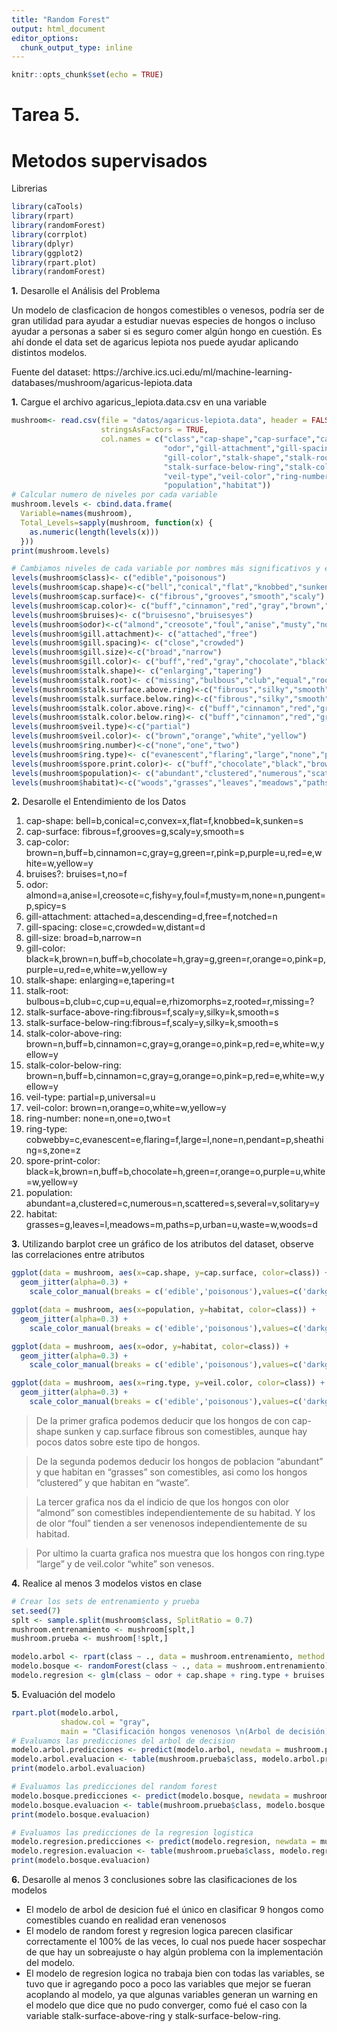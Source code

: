```yaml
---
title: "Random Forest"
output: html_document
editor_options: 
  chunk_output_type: inline
---
```


```r
knitr::opts_chunk$set(echo = TRUE)
```

# Tarea 5.
# Metodos supervisados

Librerias
```r
library(caTools)
library(rpart)
library(randomForest)
library(corrplot)
library(dplyr)
library(ggplot2)
library(rpart.plot)
library(randomForest)
```

**1.** Desarolle el Análisis del Problema

Un modelo de clasficacion de hongos comestibles o venesos, podría ser de gran utilidad para ayudar a estudiar nuevas especies de hongos
o incluso ayudar a personas a saber si es seguro comer algún hongo en cuestión. Es ahí donde el data set de agaricus lepiota nos puede ayudar
aplicando distintos modelos.

Fuente del dataset:
https://archive.ics.uci.edu/ml/machine-learning-databases/mushroom/agaricus-lepiota.data

**1.** Cargue el archivo agaricus_lepiota.data.csv en una variable

```r
mushroom<- read.csv(file = "datos/agaricus-lepiota.data", header = FALSE, sep = ",",strip.white = TRUE,
                    stringsAsFactors = TRUE, 
                    col.names = c("class","cap-shape","cap-surface","cap-color","bruises",
                                  "odor","gill-attachment","gill-spacing","gill-size",
                                  "gill-color","stalk-shape","stalk-root","stalk-surface-above-ring",
                                  "stalk-surface-below-ring","stalk-color-above-ring","stalk-color-below-ring",
                                  "veil-type","veil-color","ring-number","ring-type","spore-print-color",
                                  "population","habitat"))
# Calcular numero de niveles por cada variable
mushroom.levels <- cbind.data.frame(
  Variable=names(mushroom),
  Total_Levels=sapply(mushroom, function(x) {
    as.numeric(length(levels(x)))
  }))
print(mushroom.levels)

# Cambiamos niveles de cada variable por nombres más significativos y entendibles
levels(mushroom$class)<- c("edible","poisonous")
levels(mushroom$cap.shape)<-c("bell","conical","flat","knobbed","sunken","convex") 
levels(mushroom$cap.surface)<- c("fibrous","grooves","smooth","scaly")
levels(mushroom$cap.color)<- c("buff","cinnamon","red","gray","brown","pink","green","purple","white","yellow")
levels(mushroom$bruises)<- c("bruisesno","bruisesyes")
levels(mushroom$odor)<-c("almond","creosote","foul","anise","musty","nosmell","pungent","spicy","fishy")
levels(mushroom$gill.attachment)<- c("attached","free")
levels(mushroom$gill.spacing)<- c("close","crowded")
levels(mushroom$gill.size)<-c("broad","narrow")
levels(mushroom$gill.color)<- c("buff","red","gray","chocolate","black","brown","orange","pink","green","purple","white","yellow")
levels(mushroom$stalk.shape)<- c("enlarging","tapering")
levels(mushroom$stalk.root)<- c("missing","bulbous","club","equal","rooted")
levels(mushroom$stalk.surface.above.ring)<-c("fibrous","silky","smooth","scaly")
levels(mushroom$stalk.surface.below.ring)<-c("fibrous","silky","smooth","scaly")
levels(mushroom$stalk.color.above.ring)<- c("buff","cinnamon","red","gray","brown", "orange","pink","white","yellow")
levels(mushroom$stalk.color.below.ring)<- c("buff","cinnamon","red","gray","brown", "orange","pink","white","yellow")
levels(mushroom$veil.type)<-c("partial")
levels(mushroom$veil.color)<- c("brown","orange","white","yellow")
levels(mushroom$ring.number)<-c("none","one","two")
levels(mushroom$ring.type)<- c("evanescent","flaring","large","none","pendant")
levels(mushroom$spore.print.color)<- c("buff","chocolate","black","brown","orange","green","purple","white","yellow")
levels(mushroom$population)<- c("abundant","clustered","numerous","scattered","several","solitary")
levels(mushroom$habitat)<-c("woods","grasses","leaves","meadows","paths","urban","waste")
```

**2.** Desarolle el Entendimiento de los Datos

1. cap-shape:                bell=b,conical=c,convex=x,flat=f,knobbed=k,sunken=s
2. cap-surface:              fibrous=f,grooves=g,scaly=y,smooth=s
3. cap-color:                brown=n,buff=b,cinnamon=c,gray=g,green=r,pink=p,purple=u,red=e,white=w,yellow=y
4. bruises?:                 bruises=t,no=f
5. odor:                     almond=a,anise=l,creosote=c,fishy=y,foul=f,musty=m,none=n,pungent=p,spicy=s
6. gill-attachment:          attached=a,descending=d,free=f,notched=n
7. gill-spacing:             close=c,crowded=w,distant=d
8. gill-size:                broad=b,narrow=n
9. gill-color:               black=k,brown=n,buff=b,chocolate=h,gray=g,green=r,orange=o,pink=p,purple=u,red=e,white=w,yellow=y
10. stalk-shape:             enlarging=e,tapering=t
11. stalk-root:              bulbous=b,club=c,cup=u,equal=e,rhizomorphs=z,rooted=r,missing=?
12. stalk-surface-above-ring:fibrous=f,scaly=y,silky=k,smooth=s
13. stalk-surface-below-ring:fibrous=f,scaly=y,silky=k,smooth=s
14. stalk-color-above-ring:  brown=n,buff=b,cinnamon=c,gray=g,orange=o,pink=p,red=e,white=w,yellow=y
15. stalk-color-below-ring:  brown=n,buff=b,cinnamon=c,gray=g,orange=o,pink=p,red=e,white=w,yellow=y
16. veil-type:               partial=p,universal=u
17. veil-color:              brown=n,orange=o,white=w,yellow=y
18. ring-number:             none=n,one=o,two=t
19. ring-type:               cobwebby=c,evanescent=e,flaring=f,large=l,none=n,pendant=p,sheathing=s,zone=z
20. spore-print-color:       black=k,brown=n,buff=b,chocolate=h,green=r,orange=o,purple=u,white=w,yellow=y
21. population:              abundant=a,clustered=c,numerous=n,scattered=s,several=v,solitary=y
22. habitat:                 grasses=g,leaves=l,meadows=m,paths=p,urban=u,waste=w,woods=d

**3.** Utilizando barplot cree un gráfico de los atributos del dataset, observe las correlaciones entre atributos

```r
ggplot(data = mushroom, aes(x=cap.shape, y=cap.surface, color=class)) + 
  geom_jitter(alpha=0.3) + 
    scale_color_manual(breaks = c('edible','poisonous'),values=c('darkgreen','red'))

ggplot(data = mushroom, aes(x=population, y=habitat, color=class)) + 
  geom_jitter(alpha=0.3) +  
  	scale_color_manual(breaks = c('edible','poisonous'),values=c('darkgreen','red'))

ggplot(data = mushroom, aes(x=odor, y=habitat, color=class)) + 
  geom_jitter(alpha=0.3) +
    scale_color_manual(breaks = c('edible','poisonous'),values=c('darkgreen','red'))

ggplot(data = mushroom, aes(x=ring.type, y=veil.color, color=class)) + 
  geom_jitter(alpha=0.3) +
    scale_color_manual(breaks = c('edible','poisonous'),values=c('darkgreen','red'))
```

> De la primer grafica podemos deducir que los hongos de con cap-shape sunken y cap.surface fibrous son comestibles, aunque hay pocos datos sobre este tipo de hongos.

> De la segunda podemos deducir los hongos de poblacion "abundant" y que habitan en "grasses" son comestibles, asi como los hongos "clustered" y que habitan en "waste".

> La tercer grafica nos da el indicio de que los hongos con olor "almond" son comestibles independientemente de su habitad. Y los de olor "foul" tienden a ser venenosos independientemente de su habitad.

> Por ultimo la cuarta grafica nos muestra que los hongos con ring.type "large" y de veil.color "white" son venesos.

**4.** Realice al menos 3 modelos vistos en clase

```r
# Crear los sets de entrenamiento y prueba
set.seed(7)
splt <- sample.split(mushroom$class, SplitRatio = 0.7)
mushroom.entrenamiento <- mushroom[splt,] 
mushroom.prueba <- mushroom[!splt,]
```

```r
modelo.arbol <- rpart(class ~ ., data = mushroom.entrenamiento, method =  'class')
modelo.bosque <- randomForest(class ~ ., data = mushroom.entrenamiento)
modelo.regresion <- glm(class ~ odor + cap.shape + ring.type + bruises + ring.number + gill.spacing, data = mushroom.entrenamiento, family = binomial)
```

**5.** Evaluación del modelo

```r
rpart.plot(modelo.arbol,
           shadow.col = "gray",
           main = "Clasificación hongos venenosos \n(Arbol de decisión)\n")
# Evaluamos las predicciones del arbol de decision
modelo.arbol.predicciones <- predict(modelo.arbol, newdata = mushroom.prueba, type = 'class')
modelo.arbol.evaluacion <- table(mushroom.prueba$class, modelo.arbol.predicciones)
print(modelo.arbol.evaluacion)
```

```r
# Evaluamos las predicciones del random forest
modelo.bosque.predicciones <- predict(modelo.bosque, newdata = mushroom.prueba, type = 'class')
modelo.bosque.evaluacion <- table(mushroom.prueba$class, modelo.bosque.predicciones)
print(modelo.bosque.evaluacion)
```

```r
# Evaluamos las predicciones de la regresion logistica
modelo.regresion.predicciones <- predict(modelo.regresion, newdata = mushroom.prueba, type = 'response')
modelo.regresion.evaluacion <- table(mushroom.prueba$class, modelo.regresion.predicciones)
print(modelo.bosque.evaluacion)
```


**6.** Desarolle al menos 3 conclusiones sobre las clasificaciones de los modelos

- El modelo de arbol de desicion fué el único en clasificar 9 hongos como comestibles cuando en realidad eran venenosos
- El modelo de random forest y regresion logica parecen clasificar correctamente el 100% de las veces, lo cual nos puede hacer sospechar de que hay un sobreajuste o hay algún problema con la implementación del modelo.
- El modelo de regresion logica no trabaja bien con todas las variables, se tuvo que ir agregando poco a poco las variables que mejor se fueran acoplando al modelo, ya que algunas variables generan un warning en el modelo que dice que no pudo converger, como fué el caso con la variable stalk-surface-above-ring y stalk-surface-below-ring.


